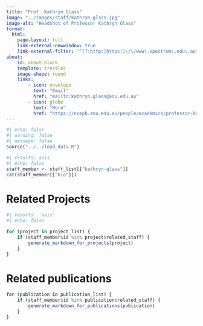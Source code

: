 ```yaml
---
title: "Prof. Kathryn Glass"
image: "../images/staff/kathryn-glass.jpg"
image-alt: "Headshot of Professor Kathryn Glass"
format:
  html:
    page-layout: full
    link-external-newwindow: true
    link-external-filter: '^(?:http:|https:)\/\/www\.spectrum\.edu\.au\/custom'
about:
    id: about-block
    template: trestles
    image-shape: round
    links:
        - icon: envelope
          text: "Email"
          href: "mailto:kathryn.glass@anu.edu.au"
        - icon: globe
          text: "More"
          href: "https://nceph.anu.edu.au/people/academics/professor-kathryn-glass"
---
```

    

```r
#| echo: false
#| warning: false
#| message: false
source("../../load_data.R")
```

::: {#about-block}    

```r
#| results: asis
#| echo: false
staff_member <- staff_list[["kathryn-glass"]]
cat(staff_member[["bio"]])

```
:::

# Related Projects

```r
#| results: 'asis'
#| echo: false

for (project in project_list) {
    if (staff_member$id %in% project$related_staff) {
        generate_markdown_for_projects(project)
    }
}
```

# Related publications

```r
for (publication in publication_list) {
    if (staff_member$id %in% publication$related_staff) {
        generate_markdown_for_publications(publication)
    }
}
```
